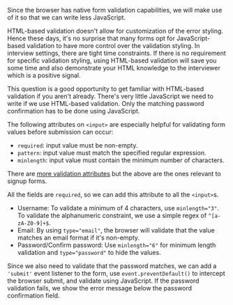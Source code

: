 
Since the browser has native form validation capabilities, we will make use of it so that we can write less JavaScript.

HTML-based validation doesn't allow for customization of the error styling. Hence these days, it's no surprise that many forms opt for JavaScript-based validation to have more control over the validation styling. In interview settings, there are tight time constraints. If there is no requirement for specific validation styling, using HTML-based validation will save you some time and also demonstrate your HTML knowledge to the interviewer which is a positive signal.

This question is a good opportunity to get familiar with HTML-based validation if you aren't already. There's very little JavaScript we need to write if we use HTML-based validation. Only the matching password confirmation has to be done using JavaScript.

The following attributes on `<input>` are especially helpful for validating form values before submission can occur:

- `required`: input value must be non-empty.
- `pattern`: input value must match the specified regular expression.
- `minlength`: input value must contain the minimum number of characters.

There are [more validation attributes](https://developer.mozilla.org/en-US/docs/Web/Guide/HTML/Constraint_validation) but the above are the ones relevant to signup forms.

All the fields are `required`, so we can add this attribute to all the `<input>`s.

- Username: To validate a minimum of 4 characters, use `minlength="3"`. To validate the alphanumeric constraint, we use a simple regex of `^[a-zA-Z0-9]+$`.
- Email: By using `type="email"`, the browser will validate that the value matches an email format if it's non-empty.
- Password/Confirm password: Use `minlength="6"` for minimum length validation and `type="password"` to hide the values.

Since we also need to validate that the password matches, we can add a `'submit'` event listener to the form, use `event.preventDefault()` to intercept the browser submit, and validate using JavaScript. If the password validation fails, we show the error message below the password confirmation field.

<TestCases />
<A11y />
